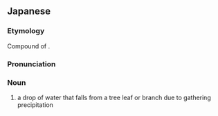 ==Japanese==
{{ja-kanjitab|き|さめ|yomi=kun}}

===Etymology===
Compound of {{compound|樹|tr1=ki|t1=tree|雨|tr2=same|t2=rain|lang=ja}}.

===Pronunciation===
{{ja-pron|きさめ|y=kun}}

===Noun===
{{ja-noun|きさめ}}

# a drop of water that falls from a tree leaf or branch due to gathering precipitation